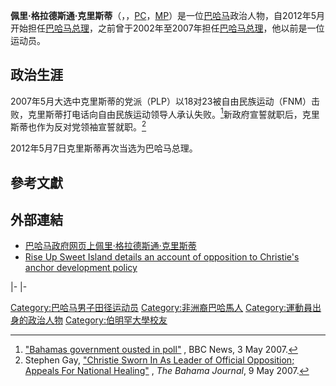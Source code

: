 {{NoteTA
| G1 = PP
}}{{Infobox officeholder
|honorific-prefix  = 
|name              = 佩里·克里斯蒂<br>Perry Christie
|honorific-suffix  = 
|birth_name=Perry Gladstone Christie
|image             = [[File:Perry_Christie_2013_(cropped).jpg|220px]]
|caption           =
|office            = [[巴哈马总理|巴哈马总理]]
|monarch           = [[伊莉莎白二世|伊莉莎白二世]]
|governor_gen{{link-en|阿瑟·福克斯|Arthur Foulkes}}
|deputy            = Philip Davis
|term_start        = 2012年5月8日
|term_end          = 2017年5月10日
|predecessor       = {{link-en|休伯特·英格拉哈姆|Hubert Ingraham}}
|successor         = [[休伯特·明尼斯|休伯特·明尼斯]]
|monarch1          = [[伊莉莎白二世|伊莉莎白二世]]
|governor_general1 = {{link-en|艾维·杜蒙|Ivy Dumont}}<br>{{link-en|保罗·阿德利|Paul Adderley}}<small>（代理）</small><br>{{link-en|亚瑟·迪翁·汉纳|Arthur Dion Hanna}}
|deputy1           = Cynthia Pratt
|term_start1       = 2005年6月6日
|term_end1         = 2007年5月4日
|predecessor1      = Cynthia Pratt <small>（代理）</small>
|successor1        = {{link-en|休伯特·英格拉哈姆|Hubert Ingraham}}
|monarch2          = [[伊莉莎白二世|伊莉莎白二世]]
|governor_general2 = {{link-en|艾维·杜蒙|Ivy Dumont}}
|deputy2           = Cynthia Pratt
|term_start2       = 2002年5月3日
|term_end2         = 2005年5月4日
|predecessor2      = {{link-en|休伯特·英格拉哈姆|Hubert Ingraham}}
|successor2        = Cynthia Pratt <small>（代理）</small>
|birth_date        = {{birth date and age|1943|8|21}}
|birth_place       = [[File:Flag_of_the_Bahamas_(1923–1953).svg|25px]][[拿骚_(巴哈马)|巴哈馬拿骚]]
|death_date        = 
|death_place       = 
|party             = {{link-en|进步自由党|Progressive Liberal Party}}
|spouse            = Bernadette Hanna
}}
{{Infobox sportsperson
| name                      = Perry Gladstone Christie
| image                     = Perry Christie 2013 (cropped).jpg
| image_size                = 
| alt                       = 
| caption                   = 
| real_name                 = 
| native_name               = 
| native_name_lang          = 
| romanizedname             = 
| english_name              = 
| birth_name                = 
| nationality               = 
| ethnicity                 = 
| hometown                  = 
| citizenship               = 
| birth_date                = {{Birth date and age|year=1943|month=8|day=21}}
| birth_place               = [[File:Flag_of_the_Bahamas_(1923–1953).svg|25px]]英屬巴哈馬拿索
| death_date                = 
| death_place               = 
| resting_place             = 
| resting_place_coordinates = 
| monuments                 = 
| residence                 = {{BAH}}
| education                 = 伯明罕大學
| alma_mater                = 伯明罕大學
| occupation                = 巴哈馬總理
| years_active              = 1960 -
| agent                     = 
| height                    = 
| weight                    = 
| spouse                    = {{marriage|Bernadette|August 3, 1974}}
| country                   = {{UK}}
| sport                     = 田徑
| disability                = 
| disability_class          = 
| rank                      = 
| event                     = 三級跳遠
| collegeteam               = 
| league                    = 
| league_type               = 
| former_partner            = 
| coach                     = 
| retired                   = 
| coaching                  = 
| worlds                    = 
| regionals                 = 
{{ubl
|'''1962年中美及加勒比海運動會'''：三級跳遠第三名
}}
| nationals                 = 
| olympics                  = 
| paralympics               = 
| highestranking            = 
| pb                        = 
{{ubl
|'''三級跳遠'''：14.98公尺 （1962年）
}}
| medaltemplates            = 
{{MedalCountry|{{UK}}}}
{{MedalSport|男子田徑}}
{{MedalCompetition|中美及加勒比海運動會}}
{{MedalBronze|1962年牙買加京斯敦|三級跳遠}}
| updated                   = 2016年11月3日
}}
'''佩里·格拉德斯通·克里斯蒂'''（{{lang-en|'''Perry Gladstone Christie'''}}，{{bd|1943年|8月21日||}}，[[英國樞密院|PC]]，[[国会议员|MP]]）是一位[[巴哈马|巴哈马]]政治人物，自2012年5月开始担任[[巴哈马总理|巴哈马总理]]，之前曾于2002年至2007年担任[[巴哈马总理|巴哈马总理]]，他以前是一位运动员。

==政治生涯==
2007年5月大选中克里斯蒂的党派{{link-en|进步自由党|Progressive Liberal Party}}（PLP）以18对23被自由民族运动（FNM）击败，克里斯蒂打电话向自由民族运动领导人{{link-en|休伯特·英格拉哈姆|Hubert Ingraham}}承认失败。<ref>[http://news.bbc.co.uk/2/hi/americas/6618421.stm "Bahamas government ousted in poll"] {{WebCite|url=https://www.webcitation.org/6CsH1sPNz?url=http://news.bbc.co.uk/2/hi/americas/6618421.stm |date=20121213071343 |dateformat=iso }}, BBC News, 3 May 2007.</ref>新政府宣誓就职后，克里斯蒂也作为反对党领袖宣誓就职。<ref>Stephen Gay, [http://www.jonesbahamas.com/?c=45&a=12515 "Christie Sworn In As Leader of Official Opposition; Appeals For National Healing"] {{Wayback|url=http://www.jonesbahamas.com/?c=45&a=12515 |date=20170228085021 }}, ''The Bahama Journal'', 9 May 2007.</ref>

2012年5月7日克里斯蒂再次当选为巴哈马总理。

== 參考文獻 ==
{{Reflist}}

== 外部連結 ==
*[http://www.bahamas.gov.bs/bahamasweb2/home.nsf/vContentW/97220E7134A562F78525719A00581AAE 巴哈马政府网页上佩里·格拉德斯通·克里斯蒂] {{Wayback|url=http://www.bahamas.gov.bs/bahamasweb2/home.nsf/vContentW/97220E7134A562F78525719A00581AAE |date=20120210030236 }}
*[http://www.notesfromtheroad.com/guana.htm Rise Up Sweet Island details an account of opposition to Christie's anchor development policy] {{Wayback|url=http://www.notesfromtheroad.com/guana.htm |date=20220331092035 }}

{{s-start}}
{{s-off}}
{{s-bef|before={{link-en|休伯特·英格拉哈姆|Hubert Ingraham}}}}
{{s-ttl|title=[[巴哈马总理|巴哈马总理]]|years=2002年–2005年}}
{{s-aft|after=Cynthia Pratt<br><small>代理</small>}}
|-
{{s-bef|before=Cynthia Pratt<br><small>代理</small>}}
{{s-ttl|title=[[巴哈马总理|巴哈马总理]]|years=2005年–2007年}}
{{s-aft|after={{link-en|休伯特·英格拉哈姆|Hubert Ingraham}}}}
|-
{{s-bef|before={{link-en|休伯特·英格拉哈姆|Hubert Ingraham}}}}
{{s-ttl|title=[[巴哈马总理|巴哈马总理]]|years=2012年–至今}}
{{s-inc}}
{{s-end}}
{{DEFAULTSORT:Christie, Perry}}

[[Category:巴哈马男子田径运动员|Category:巴哈马男子田径运动员]]
[[Category:非洲裔巴哈馬人|Category:非洲裔巴哈馬人]]
[[Category:運動員出身的政治人物|Category:運動員出身的政治人物]]
[[Category:伯明罕大學校友|Category:伯明罕大學校友]]
